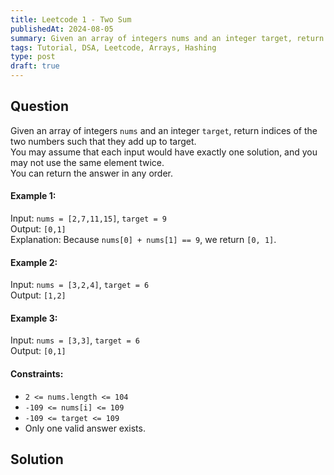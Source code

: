 ```yaml
---
title: Leetcode 1 - Two Sum
publishedAt: 2024-08-05
summary: Given an array of integers nums and an integer target, return indices of the two numbers such that they add up to target.
tags: Tutorial, DSA, Leetcode, Arrays, Hashing
type: post
draft: true
---
```

<Difficulty difficulty="easy" />

## Question
Given an array of integers `nums` and an integer `target`, return indices of the two numbers such that they add up to target.
<br/>
You may assume that each input would have exactly one solution, and you may not use the same element twice.
<br/>
You can return the answer in any order.

#### Example 1:
Input: `nums = [2,7,11,15]`, `target = 9`<br/>
Output: `[0,1]`<br/>
Explanation: Because `nums[0] + nums[1] == 9`, we return `[0, 1]`.

#### Example 2:
Input: `nums = [3,2,4]`, `target = 6`<br/>
Output: `[1,2]`

#### Example 3:
Input: `nums = [3,3]`, `target = 6`<br/>
Output: `[0,1]`


#### Constraints:
- `2 <= nums.length <= 104`
- `-109 <= nums[i] <= 109`
- `-109 <= target <= 109`
- Only one valid answer exists.

<Divider />

## Solution
